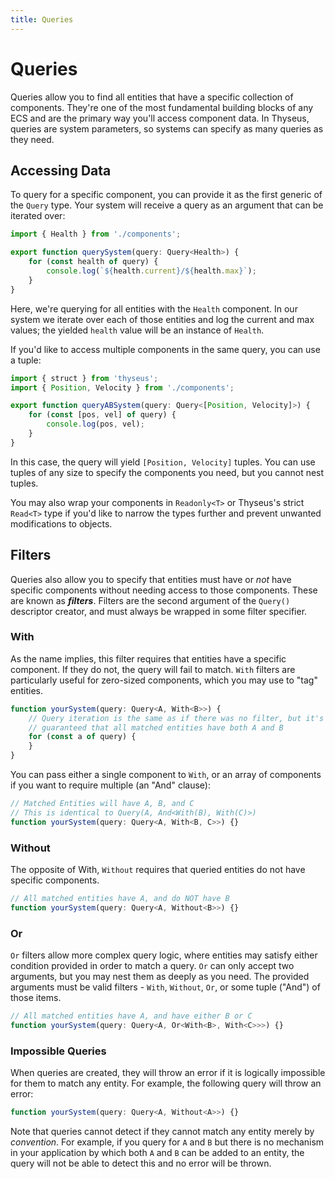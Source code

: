 ```yaml
---
title: Queries
---
```



# Queries

Queries allow you to find all entities that have a specific collection of
components. They're one of the most fundamental building blocks of any ECS and
are the primary way you'll access component data. In Thyseus, queries are system
parameters, so systems can specify as many queries as they need.

## Accessing Data

To query for a specific component, you can provide it as the first generic of
the `Query` type. Your system will receive a query as an argument that can be
iterated over:

```ts
import { Health } from './components';

export function querySystem(query: Query<Health>) {
	for (const health of query) {
		console.log(`${health.current}/${health.max}`);
	}
}
```

Here, we're querying for all entities with the `Health` component. In our system
we iterate over each of those entities and log the current and max values; the
yielded `health` value will be an instance of `Health`.

If you'd like to access multiple components in the same query, you can use a
tuple:

```ts {4}
import { struct } from 'thyseus';
import { Position, Velocity } from './components';

export function queryABSystem(query: Query<[Position, Velocity]>) {
	for (const [pos, vel] of query) {
		console.log(pos, vel);
	}
}
```

In this case, the query will yield `[Position, Velocity]` tuples. You can use
tuples of any size to specify the components you need, but you cannot nest
tuples.

You may also wrap your components in `Readonly<T>` or Thyseus's strict `Read<T>`
type if you'd like to narrow the types further and prevent unwanted
modifications to objects.

## Filters

Queries also allow you to specify that entities must have or _not_ have specific
components without needing access to those components. These are known as
**_filters_**. Filters are the second argument of the `Query()` descriptor
creator, and must always be wrapped in some filter specifier.

### With

As the name implies, this filter requires that entities have a specific
component. If they do not, the query will fail to match. `With` filters are
particularly useful for zero-sized components, which you may use to "tag"
entities.

```ts
function yourSystem(query: Query<A, With<B>>) {
	// Query iteration is the same as if there was no filter, but it's
	// guaranteed that all matched entities have both A and B
	for (const a of query) {
	}
}
```

You can pass either a single component to `With`, or an array of components if
you want to require multiple (an "And" clause):

```ts
// Matched Entities will have A, B, and C
// This is identical to Query(A, And<With(B), With(C)>)
function yourSystem(query: Query<A, With<B, C>>) {}
```

### Without

The opposite of With, `Without` requires that queried entities do not have
specific components.

```ts
// All matched entities have A, and do NOT have B
function yourSystem(query: Query<A, Without<B>>) {}
```

### Or

`Or` filters allow more complex query logic, where entities may satisfy either
condition provided in order to match a query. `Or` can only accept two
arguments, but you may nest them as deeply as you need. The provided arguments
must be valid filters - `With`, `Without`, `Or`, or some tuple ("And") of those
items.

```ts
// All matched entities have A, and have either B or C
function yourSystem(query: Query<A, Or<With<B>, With<C>>>) {}
```

### Impossible Queries

When queries are created, they will throw an error if it is logically impossible
for them to match any entity. For example, the following query will throw an
error:

```ts
function yourSystem(query: Query<A, Without<A>>) {}
```

Note that queries cannot detect if they cannot match any entity merely by
_convention_. For example, if you query for `A` and `B` but there is no
mechanism in your application by which both `A` and `B` can be added to an
entity, the query will not be able to detect this and no error will be thrown.
